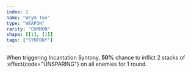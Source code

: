 ```yaml
---
index: 2
name: "Wrym Toe"
type: "WEAPON"
rarity: "COMMON"
shape: [[1], [1]]
tags: ["SYNTONY"]
---
```


When triggering Incantation Syntony, **50%** chance to inflict 2 stacks of :effect{code="UNSPARING"} on all enemies for 1 round.

